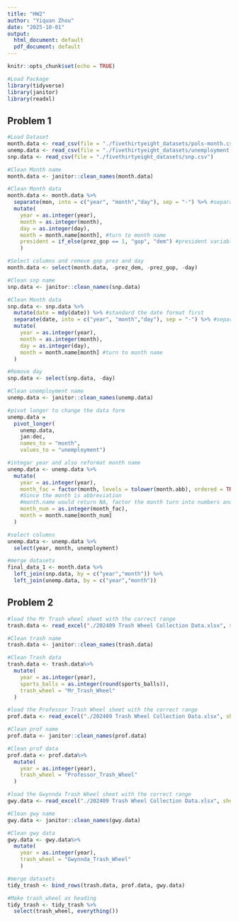 ```yaml
---
title: "HW2"
author: "Yiquan Zhou"
date: "2025-10-01"
output:
  html_document: default
  pdf_document: default
---
```


```r
knitr::opts_chunk$set(echo = TRUE)
```

```r
#Load Package
library(tidyverse)
library(janitor)
library(readxl)
```

## Problem 1
```r
#Load Dataset
month.data <- read_csv(file = "./fivethirtyeight_datasets/pols-month.csv")
unemp.data <- read_csv(file = "./fivethirtyeight_datasets/unemployment.csv")
snp.data <- read_csv(file = "./fivethirtyeight_datasets/snp.csv")
```
```r
#Clean Month name
month.data <- janitor::clean_names(month.data)

#Clean Month data
month.data <- month.data %>%
  separate(mon, into = c("year", "month","day"), sep = "-") %>% #separate date column into year month day
  mutate(
    year = as.integer(year),
    month = as.integer(month),
    day = as.integer(day),
    month = month.name[month], #turn to month name
    president = if_else(prez_gop == 1, "gop", "dem") #president variable showing dem or gop
    )

#Select columns and remove gop prez and day 
month.data <- select(month.data, -prez_dem, -prez_gop, -day)
```

```r
#Clean snp name
snp.data <- janitor::clean_names(snp.data)

#Clean Month data
snp.data <- snp.data %>%
  mutate(date = mdy(date)) %>% #standard the date format first
  separate(date, into = c("year", "month","day"), sep = "-") %>% #separate date column into year month day
  mutate(
    year = as.integer(year),
    month = as.integer(month),
    day = as.integer(day),
    month = month.name[month] #turn to month name
  )

#Remove day 
snp.data <- select(snp.data, -day)
```

```r
#Clean unemployment name
unemp.data <- janitor::clean_names(unemp.data)

#pivot longer to change the data form
unemp.data = 
  pivot_longer(
    unemp.data, 
    jan:dec,
    names_to = "month", 
    values_to = "unemployment")

#integar year and also reformat month name
unemp.data <- unemp.data %>%
  mutate(
    year = as.integer(year),
    month_fac = factor(month, levels = tolower(month.abb), ordered = TRUE), 
    #Since the month is abbreviation
    #month.name would return NA, factor the month turn into numbers and then use month.name
    month_num = as.integer(month_fac),
    month = month.name[month_num]
  )

#select columns
unemp.data <- unemp.data %>%
  select(year, month, unemployment)
```

```r
#merge datasets
final_data_1 <- month.data %>%
  left_join(snp.data, by = c("year","month")) %>%
  left_join(unemp.data, by = c("year","month"))
```

## Problem 2
```r
#load the Mr Trash wheel sheet with the correct range
trash.data <- read_excel("./202409 Trash Wheel Collection Data.xlsx", sheet = "Mr. Trash Wheel", range = "A2:N653")
```

```r
#Clean trash name
trash.data <- janitor::clean_names(trash.data)

#Clean Trash data
trash.data <- trash.data%>%
  mutate(
    year = as.integer(year),
    sports_balls = as.integer(round(sports_balls)),
    trash_wheel = "Mr_Trash_Wheel"
  )
```

```r
#load the Professor Trash Wheel sheet with the correct range
prof.data <- read_excel("./202409 Trash Wheel Collection Data.xlsx", sheet = "Professor Trash Wheel", range = "A2:M120")
```

```r
#Clean prof name
prof.data <- janitor::clean_names(prof.data)

#Clean prof data
prof.data <- prof.data%>%
  mutate(
    year = as.integer(year),
    trash_wheel = "Professor_Trash_Wheel"
  )
```

```r
#load the Gwynnda Trash Wheel sheet with the correct range
gwy.data <- read_excel("./202409 Trash Wheel Collection Data.xlsx", sheet = "Gwynnda Trash Wheel", range = "A2:L265")
```

```r
#Clean gwy name
gwy.data <- janitor::clean_names(gwy.data)

#Clean gwy data
gwy.data <- gwy.data%>%
  mutate(
    year = as.integer(year),
    trash_wheel = "Gwynnda_Trash_Wheel"
    )
```

```r
#merge datasets
tidy_trash <- bind_rows(trash.data, prof.data, gwy.data)

#Make trash_wheel as heading 
tidy_trash <- tidy_trash %>%
  select(trash_wheel, everything())
```

